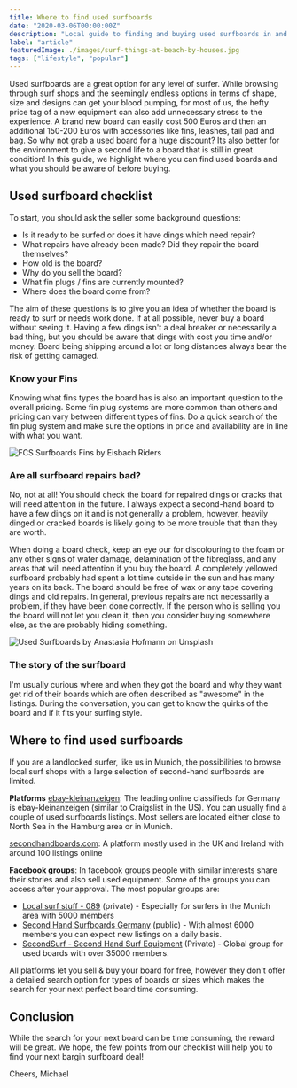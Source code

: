 ```yaml
---
title: Where to find used surfboards
date: "2020-03-06T00:00:00Z"
description: "Local guide to finding and buying used surfboards in and around Germany."
label: "article"
featuredImage: ./images/surf-things-at-beach-by-houses.jpg
tags: ["lifestyle", "popular"]
---
```



Used surfboards are a great option for any level of surfer. While browsing through surf shops and the seemingly endless options in terms of shape, size and designs can get your blood pumping, for most of us, the hefty price tag of a new equipment can also add unnecessary stress to the experience. A brand new board can easily cost 500 Euros and then an additional 150-200 Euros with accessories like fins, leashes, tail pad and bag. So why not grab a used board for a huge discount? Its also better for the environment to give a second life to a board that is still in great condition! In this guide, we highlight where you can find used boards and what you should be aware of before buying.

<ImageContainer
  img1="//images.ctfassets.net/ky9dsftbckb1/2wpmSycSnVEKTVfP1pNTQm/51496febd71121c3db40cf73fc0a4718/New_surfbaords_by_Logan_Weaver_on_Unsplash.jpg"
  alt1="New surfbaords"
  caption1="Photo by Logan Weaver on Unsplash"
/>

## Used surfboard checklist

To start, you should ask the seller some background questions:

- Is it ready to be surfed or does it have dings which need repair?
- What repairs have already been made? Did they repair the board themselves?
- How old is the board?
- Why do you sell the board?
- What fin plugs / fins are currently mounted?
- Where does the board come from?

The aim of these questions is to give you an idea of whether the board is ready to surf or needs work done. If at all possible, never buy a board without seeing it. Having a few dings isn't a deal breaker or necessarily a bad thing, but you should be aware that dings with cost you time and/or money. Board being shipping around a lot or long distances always bear the risk of getting damaged.

### Know your Fins

Knowing what fins types the board has is also an important question to the overall pricing. Some fin plug systems are more common than others and pricing can vary between different types of fins. Do a quick search of the fin plug system and make sure the options in price and availability are in line with what you want.

![FCS Surfboards Fins by Eisbach Riders](//images.ctfassets.net/ky9dsftbckb1/5HAGTn7mjMSwStdFeUu82W/8aa45c963ad911248dfbdc798bc1191c/FCS_Surfboards_Fins_by_Eisbach_Riders.jpeg)

### Are all surfboard repairs bad?

No, not at all! You should check the board for repaired dings or cracks that will need attention in the future. I always expect a second-hand board to have a few dings on it and is not generally a problem, however, heavily dinged or cracked boards is likely going to be more trouble that than they are worth.

When doing a board check, keep an eye our for discolouring to the foam or any other signs of water damage, delamination of the fibreglass, and any areas that will need attention if you buy the board. A completely yellowed surfboard probably had spent a lot time outside in the sun and has many years on its back. The board should be free of wax or any tape covering dings and old repairs. In general, previous repairs are not necessarily a problem, if they have been done correctly. If the person who is selling you the board will not let you clean it, then you consider buying somewhere else, as the are probably hiding something.

![Used Surfboards by Anastasia Hofmann on Unsplash](//images.ctfassets.net/ky9dsftbckb1/60gDRkDLHRTP7v31k2LIlP/a7e2304d4a7c5a27bd9356ab1b4d66ef/Used_Surfboards_by_Anastasia_Hofmann_on_Unsplash.jpg)

### The story of the surfboard

I'm usually curious where and when they got the board and why they want get rid of their boards which are often described as "awesome" in the listings. During the conversation, you can get to know the quirks of the board and if it fits your surfing style.

## Where to find used surfboards

If you are a landlocked surfer, like us in Munich, the possibilities to browse local surf shops with a large selection of second-hand surfboards are limited.

**Platforms**
[ebay-kleinanzeigen](https://www.ebay-kleinanzeigen.de/): The leading online classifieds for Germany is ebay-kleinanzeigen (similar to Craigslist in the US). You can usually find a couple of used surfboards listings. Most sellers are located either close to North Sea in the Hamburg area or in Munich.

[secondhandboards.com](https://www.secondhandboards.com/): A platform mostly used in the UK and Ireland with around 100 listings online

**Facebook groups**: In facebook groups people with similar interests share their stories and also sell used equipment. Some of the groups you can access after your approval. The most popular groups are:

- [Local surf stuff - 089](https://www.facebook.com/groups/293033717556783/) (private) - Especially for surfers in the Munich area with 5000 members
- [Second Hand Surfboards Germany](https://www.facebook.com/groups/SHSBG/) (public) - With almost 6000 members you can expect new listings on a daily basis.
- [SecondSurf - Second Hand Surf Equipment](https://www.facebook.com/groups/secondsurf/) (Private) - Global group for used boards with over 35000 members.

All platforms let you sell & buy your board for free, however they don't offer a detailed search option for types of boards or sizes which makes the search for your next perfect board time consuming.

## Conclusion

While the search for your next board can be time consuming, the reward will be great. We hope, the few points from our checklist will help you to find your next bargin surfboard deal!

Cheers,
Michael
